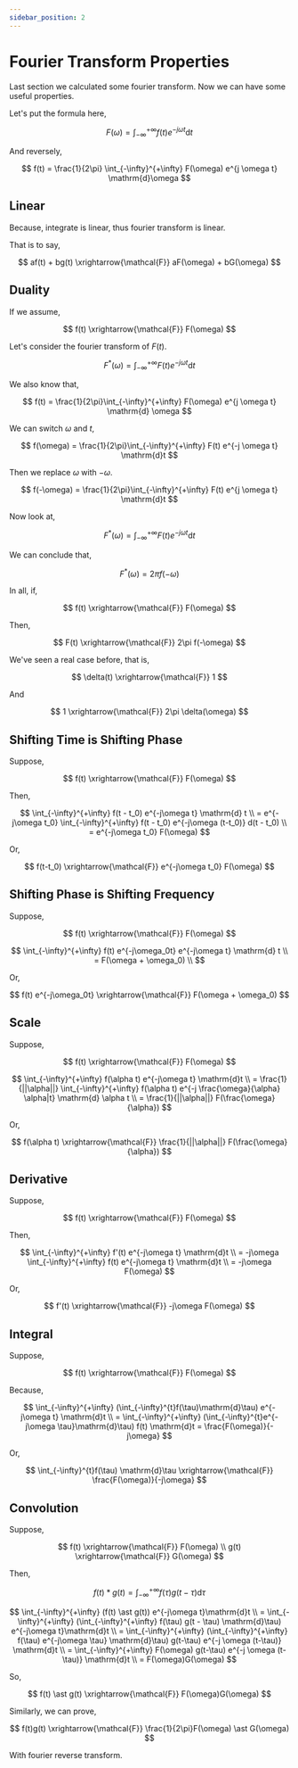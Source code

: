 ```yaml
---
sidebar_position: 2
---
```


# Fourier Transform Properties

Last section we calculated some fourier transform. Now we can have some useful properties.

Let's put the formula here,


$$
F(\omega) = \int_{-\infty}^{+\infty} f(t) e^{-j \omega t} \mathrm{d}t
$$

And reversely,

$$
f(t) = \frac{1}{2\pi} \int_{-\infty}^{+\infty} F(\omega) e^{j \omega t} \mathrm{d}\omega
$$

## Linear

Because, integrate is linear, thus fourier transform is linear.

That is to say,

$$
af(t) + bg(t) \xrightarrow{\mathcal{F}} aF(\omega) + bG(\omega)
$$

## Duality

If we assume,

$$
f(t) \xrightarrow{\mathcal{F}} F(\omega)
$$

Let's consider the fourier transform of $F(t)$.

$$
F^*(\omega) = \int_{-\infty}^{+\infty} F(t) e^{-j \omega t} \mathrm{d}t
$$

We also know that,

$$
f(t) = \frac{1}{2\pi}\int_{-\infty}^{+\infty} F(\omega) e^{j \omega t} \mathrm{d} \omega
$$

We can switch $\omega$ and $t$,

$$
f(\omega) = \frac{1}{2\pi}\int_{-\infty}^{+\infty} F(t) e^{-j \omega t} \mathrm{d}t
$$

Then we replace $\omega$ with $-\omega$.

$$
f(-\omega) = \frac{1}{2\pi}\int_{-\infty}^{+\infty} F(t) e^{j \omega t} \mathrm{d}t
$$

Now look at,

$$
F^*(\omega) = \int_{-\infty}^{+\infty} F(t) e^{-j \omega t} \mathrm{d}t
$$

We can conclude that,

$$
F^*(\omega) = 2\pi f(-\omega)
$$

In all, if,

$$
f(t) \xrightarrow{\mathcal{F}} F(\omega)
$$

Then,

$$
F(t) \xrightarrow{\mathcal{F}} 2\pi f(-\omega)
$$

We've seen a real case before, that is,

$$
\delta(t) \xrightarrow{\mathcal{F}} 1
$$

And

$$
1 \xrightarrow{\mathcal{F}} 2\pi \delta(\omega)
$$

## Shifting Time is Shifting Phase

Suppose,

$$
f(t) \xrightarrow{\mathcal{F}} F(\omega)
$$

Then,

$$
\int_{-\infty}^{+\infty} f(t - t_0) e^{-j\omega t} \mathrm{d} t \\
= e^{-j\omega t_0} \int_{-\infty}^{+\infty} f(t - t_0) e^{-j\omega (t-t_0)} d(t - t_0) \\
= e^{-j\omega t_0} F(\omega)
$$

Or,

$$
f(t-t_0) \xrightarrow{\mathcal{F}} e^{-j\omega t_0} F(\omega)
$$

## Shifting Phase is Shifting Frequency

Suppose,

$$
f(t) \xrightarrow{\mathcal{F}} F(\omega)
$$

$$
\int_{-\infty}^{+\infty} f(t) e^{-j\omega_0t} e^{-j\omega t} \mathrm{d} t \\
= F(\omega + \omega_0) \\
$$

Or,

$$
f(t) e^{-j\omega_0t} \xrightarrow{\mathcal{F}} F(\omega + \omega_0)
$$

## Scale

Suppose,

$$
f(t) \xrightarrow{\mathcal{F}} F(\omega)
$$

$$
\int_{-\infty}^{+\infty} f(\alpha t) e^{-j\omega t} \mathrm{d}t \\
= \frac{1}{||\alpha||} \int_{-\infty}^{+\infty} f(\alpha t) e^{-j \frac{\omega}{\alpha} \alpha|t} \mathrm{d} \alpha t \\
= \frac{1}{||\alpha||} F(\frac{\omega}{\alpha})
$$

Or,

$$
f(\alpha t) \xrightarrow{\mathcal{F}} \frac{1}{||\alpha||} F(\frac{\omega}{\alpha})
$$

## Derivative

Suppose,

$$
f(t) \xrightarrow{\mathcal{F}} F(\omega)
$$

Then,

$$
\int_{-\infty}^{+\infty} f'(t) e^{-j\omega t} \mathrm{d}t \\
= -j\omega \int_{-\infty}^{+\infty} f(t) e^{-j\omega t} \mathrm{d}t \\
= -j\omega F(\omega)
$$

Or,

$$
f'(t) \xrightarrow{\mathcal{F}} -j\omega F(\omega)
$$

## Integral

Suppose,

$$
f(t) \xrightarrow{\mathcal{F}} F(\omega)
$$

Because,

$$
\int_{-\infty}^{+\infty} (\int_{-\infty}^{t}f(\tau)\mathrm{d}\tau) e^{-j\omega t} \mathrm{d}t \\
= \int_{-\infty}^{+\infty} (\int_{-\infty}^{t}e^{-j\omega \tau}\mathrm{d}\tau) f(t) \mathrm{d}t
= \frac{F(\omega)}{-j\omega}
$$

Or,

$$
\int_{-\infty}^{t}f(\tau) \mathrm{d}\tau \xrightarrow{\mathcal{F}} \frac{F(\omega)}{-j\omega}
$$

## Convolution

Suppose,

$$
f(t) \xrightarrow{\mathcal{F}} F(\omega) \\
g(t) \xrightarrow{\mathcal{F}} G(\omega)
$$

Then,

$$
f(t) \ast g(t) = \int_{-\infty}^{+\infty} f(\tau) g(t - \tau) \mathrm{d}\tau
$$

$$
\int_{-\infty}^{+\infty} (f(t) \ast g(t)) e^{-j\omega t}\mathrm{d}t \\
= \int_{-\infty}^{+\infty} (\int_{-\infty}^{+\infty} f(\tau) g(t - \tau) \mathrm{d}\tau) e^{-j\omega t}\mathrm{d}t \\
= \int_{-\infty}^{+\infty} (\int_{-\infty}^{+\infty} f(\tau) e^{-j\omega \tau} \mathrm{d}\tau) g(t-\tau) e^{-j \omega (t-\tau)} \mathrm{d}t \\
= \int_{-\infty}^{+\infty} F(\omega) g(t-\tau) e^{-j \omega (t-\tau)} \mathrm{d}t \\ 
= F(\omega)G(\omega)
$$

So,

$$
f(t) \ast g(t) \xrightarrow{\mathcal{F}} F(\omega)G(\omega)
$$

Similarly, we can prove,

$$
f(t)g(t) \xrightarrow{\mathcal{F}} \frac{1}{2\pi}F(\omega) \ast G(\omega)
$$

With fourier reverse transform.
